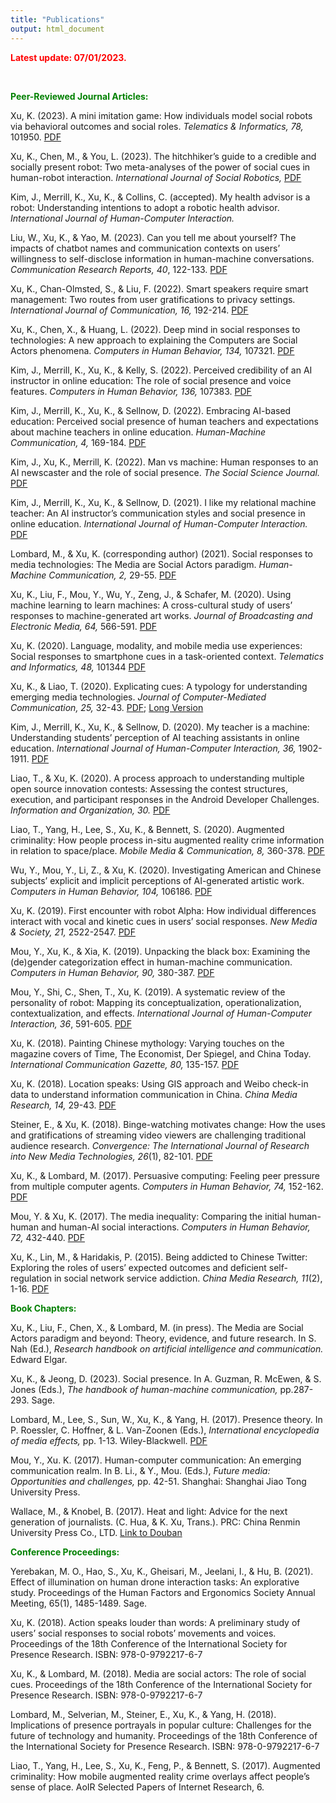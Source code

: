 ```yaml
---
title: "Publications"
output: html_document
---
```


<font color="red">**Latest update: 07/01/2023.**</font>

&nbsp;

<font color="green">**Peer-Reviewed Journal Articles:**</font>


Xu, K. (2023). A mini imitation game: How individuals model social robots via behavioral outcomes and social roles. *Telematics & Informatics, 78,* 101950. [PDF](publications/Xu 2023 mini imitation game.pdf)


Xu, K., Chen, M., & You, L. (2023). The hitchhiker's guide to a credible and socially present robot: Two meta-analyses of the power of social cues in human-robot interaction. *International Journal of Social Robotics,*  [PDF](publications/Xu et al. 2023 Meta-Analyses.pdf)


Kim, J., Merrill, K., Xu, K., & Collins, C. (accepted). My health advisor is a robot: Understanding intentions to adopt a robotic health advisor. *International Journal of Human-Computer Interaction.*

Liu, W., Xu, K., & Yao, M. (2023). Can you tell me about yourself? The impacts of chatbot names and communication contexts on users’ willingness to self-disclose information in human-machine conversations. *Communication Research Reports, 40*, 122-133. [PDF](publications/Liu et al. 2023.pdf)  


Xu, K., Chan-Olmsted, S., & Liu, F. (2022). Smart speakers require smart management: Two routes from user gratifications to privacy settings. *International Journal of Communication, 16,* 192-214. [PDF](publications/Xu et al. 2022 Smartspeakers.pdf)


Xu, K., Chen, X., & Huang, L. (2022). Deep mind in social responses to technologies: A new approach to explaining the Computers are Social Actors phenomena. *Computers in Human Behavior, 134,* 107321. [PDF](publications/Xu et al. 2022 Deep mind in social responses.pdf)


Kim, J., Merrill, K., Xu, K., & Kelly, S. (2022). Perceived credibility of an AI instructor in online education: The role of social presence and voice features. *Computers in Human Behavior, 136,* 107383. [PDF](publications/Kim et al. 2022 Perceived credibility of an AI instructor.pdf)


Kim, J., Merrill, K., Xu, K., & Sellnow, D. (2022). Embracing AI-based education: Perceived social presence of human teachers and expectations about machine teachers in online education. *Human-Machine Communication, 4,* 169-184. [PDF](https://stars.library.ucf.edu/cgi/viewcontent.cgi?article=1084&context=hmc#page=169) 


Kim, J., Xu, K., Merrill, K. (2022). Man vs machine: Human responses to an AI newscaster and the role of social presence. *The Social Science Journal.* [PDF](publications/Kim et al 2022 Man vs machine.pdf)


Kim, J., Merrill, K., Xu, K., & Sellnow, D. (2021). I like my relational machine teacher: An AI instructor’s communication styles and social presence in online education. *International Journal of Human-Computer Interaction.* [PDF](publications/Kim et al. 2021 I Like My Relational Machine Teacher An AI Instructor s Communication Styles and Social Presence in Online Education.pdf)


Lombard, M., & Xu, K. (corresponding author) (2021). Social responses to media technologies: The Media are Social Actors paradigm. *Human-Machine Communication, 2,* 29-55. [PDF](https://stars.library.ucf.edu/cgi/viewcontent.cgi?article=1030&context=hmc) 


Xu, K., Liu, F., Mou, Y., Wu, Y., Zeng, J., & Schafer, M. (2020). Using machine learning to learn machines: A cross-cultural study of users’ responses to machine-generated art works. *Journal of Broadcasting and Electronic Media, 64,* 566-591. [PDF](publications/Xu et al. 2020 Using Machine Learning to Learn Machines A Cross Cultural Study of Users Responses to Machine Generated Artworks.pdf)


Xu, K. (2020). Language, modality, and mobile media use experiences: Social responses to smartphone cues in a task-oriented context. *Telematics and Informatics, 48,* 101344 [PDF](publications/Xu 2020 Mobile phone study.pdf)


Xu, K., & Liao, T. (2020). Explicating cues: A typology for understanding emerging media technologies. *Journal of Computer-Mediated Communication, 25,* 32-43. [PDF](publications/Xu & Liao Explicating Cues JCMC.pdf); [Long Version](publications/ICA paper 5.30 Kun & Tony.pdf)


Kim, J., Merrill, K., Xu, K., & Sellnow, D. (2020). My teacher is a machine: Understanding students’ perception of AI teaching assistants in online education. *International Journal of Human-Computer Interaction, 36,* 1902-1911. [PDF](publications/Kim et al. 2020.pdf)


Liao, T., & Xu, K. (2020). A process approach to understanding multiple open source innovation contests: Assessing the contest structures, execution, and participant responses in the Android Developer Challenges. *Information and Organization, 30.* [PDF](publications/Liao & Xu Android contest I&O .pdf)


Liao, T., Yang, H., Lee, S., Xu, K., & Bennett, S. (2020). Augmented criminality: How people process in-situ augmented reality crime information in relation to space/place. *Mobile Media & Communication, 8,* 360-378. [PDF](publications/liao et al. augmented reality.pdf)


Wu, Y., Mou, Y., Li, Z., & Xu, K. (2020). Investigating American and Chinese subjects’ explicit and implicit perceptions of AI-generated artistic work. *Computers in Human Behavior, 104,* 106186. [PDF](publications/Wu et al. (2020) Chinese American implicit and explicit.pdf)


Xu, K. (2019). First encounter with robot Alpha: How individual differences interact with vocal and kinetic cues in users’ social responses. *New Media & Society, 21,* 2522-2547. [PDF](publications/Xu 2019 Robot alpha.pdf)


Mou, Y., Xu, K., & Xia, K. (2019). Unpacking the black box: Examining the (de)gender categorization effect in human-machine communication. *Computers in Human Behavior, 90,* 380-387. [PDF](publications/Mou Xu Xia gender decategorization effect.pdf)


Mou, Y., Shi, C., Shen, T., Xu, K. (2019). A systematic review of the personality of robot: Mapping its conceptualization, operationalization, contextualization, and effects. *International Journal of Human-Computer Interaction, 36*, 591-605. [PDF](publications/Mou et al 2019 A Systematic Review.pdf)


Xu, K. (2018). Painting Chinese mythology: Varying touches on the magazine covers of Time, The Economist, Der Spiegel, and China Today. *International Communication Gazette, 80,* 135-157. [PDF](publications/Xu_Painting Chinese Methology.pdf)


Xu, K. (2018). Location speaks: Using GIS approach and Weibo check-in data to understand information communication in China. *China Media Research, 14,* 29-43. [PDF](publications/Xu Location speaks.pdf)


Steiner, E., & Xu, K. (2018). Binge-watching motivates change: How the uses and gratifications of streaming video viewers are challenging traditional audience research. *Convergence: The International Journal of Research into New Media Technologies, 26*(1), 82-101. [PDF](publications/Steiner_Xu_bingewatching.pdf)


Xu, K., & Lombard, M. (2017). Persuasive computing: Feeling peer pressure from multiple computer agents. *Computers in Human Behavior, 74,* 152-162. [PDF](publications/Xu_Lombard_Persuasive computing.pdf)


Mou, Y. & Xu, K. (2017). The media inequality: Comparing the initial human-human and human-AI social interactions. *Computers in Human Behavior, 72,* 432-440. [PDF](publications/Yi Xu_Media Inequality.pdf)


Xu, K., Lin, M., & Haridakis, P. (2015). Being addicted to Chinese Twitter: Exploring the roles of users’ expected outcomes and deficient self-regulation in social network service addiction. *China Media Research, 11*(2), 1-16. [PDF](publications/Xu et al -Being_addicted_to_Chinese_Twit.PDF)


<font color="green">**Book Chapters:**</font>


Xu, K., Liu, F., Chen, X., & Lombard, M. (in press). The Media are Social Actors paradigm and beyond: Theory, evidence, and future research. In S. Nah (Ed.), *Research handbook on artificial intelligence and communication.* Edward Elgar. 

Xu, K., & Jeong, D. (2023). Social presence. In A. Guzman, R. McEwen, & S. Jones (Eds.), *The handbook of human-machine communication,* pp.287-293. Sage. 

Lombard, M., Lee, S., Sun, W., Xu, K., & Yang, H. (2017). Presence theory. In P. Roessler, C. Hoffner, & L. Van-Zoonen (Eds.), *International encyclopedia of media effects,* pp. 1-13. Wiley-Blackwell. [PDF](publications/Lombard et al. presence theory.pdf)

Mou, Y., Xu. K. (2017). Human-computer communication: An emerging communication realm. In B. Li., & Y., Mou. (Eds.), *Future media: Opportunities and challenges,* pp. 42-51. Shanghai: Shanghai Jiao Tong University Press.

Wallace, M., & Knobel, B. (2017). Heat and light: Advice for the next generation of journalists. (C. Hua, & K. Xu, Trans.). PRC: China Renmin University Press Co., LTD. [Link to Douban](https://book.douban.com/subject/26972289/)


<font color="green">**Conference Proceedings:**</font>

Yerebakan, M. O., Hao, S., Xu, K., Gheisari, M., Jeelani, I., & Hu, B. (2021). Effect of illumination on human drone interaction tasks: An explorative study. Proceedings of the Human Factors and Ergonomics Society Annual Meeting, 65(1), 1485-1489. Sage. 

Xu, K. (2018). Action speaks louder than words: A preliminary study of users’ social responses to social robots’ movements and voices. Proceedings of the 18th Conference of the International Society for Presence Research. ISBN: 978-0-9792217-6-7

Xu, K., & Lombard, M. (2018). Media are social actors: The role of social cues. Proceedings of the 18th Conference of the International Society for Presence Research. ISBN: 978-0-9792217-6-7

Lombard, M., Selverian, M., Steiner, E., Xu, K., & Yang, H. (2018). Implications of presence portrayals in popular culture: Challenges for the future of technology and humanity. Proceedings of the 18th Conference of the International Society for Presence Research. ISBN: 978-0-9792217-6-7

Liao, T., Yang, H., Lee, S., Xu, K., Feng, P., & Bennett, S. (2017). Augmented criminality: How mobile augmented reality crime overlays affect people’s sense of place. AoIR Selected Papers of Internet Research, 6. 
